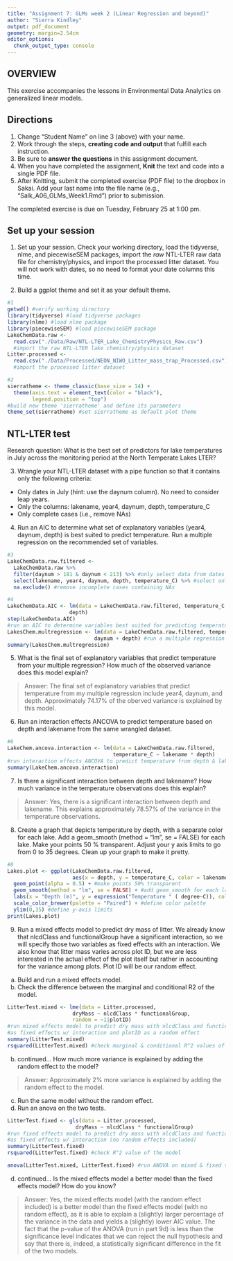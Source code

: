 ```yaml
---
title: "Assignment 7: GLMs week 2 (Linear Regression and beyond)"
author: "Sierra Kindley"
output: pdf_document
geometry: margin=2.54cm
editor_options: 
  chunk_output_type: console
---
```


## OVERVIEW

This exercise accompanies the lessons in Environmental Data Analytics on generalized linear models. 

## Directions
1. Change "Student Name" on line 3 (above) with your name.
3. Work through the steps, **creating code and output** that fulfill each instruction.
4. Be sure to **answer the questions** in this assignment document.
6. When you have completed the assignment, **Knit** the text and code into a single PDF file.
8. After Knitting, submit the completed exercise (PDF file) to the dropbox in Sakai. Add your last name into the file name (e.g., "Salk_A06_GLMs_Week1.Rmd") prior to submission.

The completed exercise is due on Tuesday, February 25 at 1:00 pm.

## Set up your session 
1. Set up your session. Check your working directory, load the tidyverse, nlme, and piecewiseSEM packages, import the *raw* NTL-LTER raw data file for chemistry/physics, and import the processed litter dataset. You will not work with dates, so no need to format your date columns this time.

2. Build a ggplot theme and set it as your default theme.

```r
#1
getwd() #verify working directory
library(tidyverse) #load tidyverse packages
library(nlme) #load nlme package
library(piecewiseSEM) #load piecewiseSEM package
LakeChemData.raw <- 
  read.csv("./Data/Raw/NTL-LTER_Lake_ChemistryPhysics_Raw.csv")
  #import the raw NTL-LTER lake chemistry/physics dataset
Litter.processed <- 
  read.csv("./Data/Processed/NEON_NIWO_Litter_mass_trap_Processed.csv")
  #import the processed litter dataset

#2
sierratheme <- theme_classic(base_size = 14) +
  theme(axis.text = element_text(color = "black"), 
        legend.position = "top")
#build new theme 'sierratheme' and define its parameters
theme_set(sierratheme) #set sierratheme as default plot theme

```


## NTL-LTER test
Research question: What is the best set of predictors for lake temperatures in July across the monitoring period at the North Temperate Lakes LTER? 

3. Wrangle your NTL-LTER dataset with a pipe function so that it contains only the following criteria: 

* Only dates in July (hint: use the daynum column). No need to consider leap years.
* Only the columns: lakename, year4, daynum, depth, temperature_C
* Only complete cases (i.e., remove NAs)

4. Run an AIC to determine what set of explanatory variables (year4, daynum, depth) is best suited to predict temperature. Run a multiple regression on the recommended set of variables. 

```r
#3
LakeChemData.raw.filtered <- 
  LakeChemData.raw %>%
  filter(daynum > 181 & daynum < 213) %>% #only select data from dates in July
  select(lakename, year4, daynum, depth, temperature_C) %>% #select only the specified columns
  na.exclude() #remove incomplete cases containing NAs

#4
LakeChemData.AIC <- lm(data = LakeChemData.raw.filtered, temperature_C ~ year4 + daynum + 
                    depth)
step(LakeChemData.AIC) 
#run an AIC to determine variables best suited for predicting temperature
LakesChem.multregression <- lm(data = LakeChemData.raw.filtered, temperature_C ~ year4 + 
                            daynum + depth) #run a multiple regression on recommended variables
summary(LakesChem.multregression)

```

5. What is the final set of explanatory variables that predict temperature from your multiple regression? How much of the observed variance does this model explain?

> Answer: The final set of explanatory variables that predict temperature from my multiple regression include year4, daynum, and depth. Approximately 74.17% of the oberved variance is explained by this model.

6. Run an interaction effects ANCOVA to predict temperature based on depth and lakename from the same wrangled dataset.

```r
#6
LakeChem.ancova.interaction <- lm(data = LakeChemData.raw.filtered, 
                                  temperature_C ~ lakename * depth)
#run interaction effects ANCOVA to predict temperature from depth & lakename
summary(LakeChem.ancova.interaction)

```

7. Is there a significant interaction between depth and lakename? How much variance in the temperature observations does this explain?

> Answer: Yes, there is a significant interaction between depth and lakename. This explains approximately 78.57% of the variance in the temperature observations.

8. Create a graph that depicts temperature by depth, with a separate color for each lake. Add a geom_smooth (method = "lm", se = FALSE) for each lake. Make your points 50 % transparent. Adjust your y axis limits to go from 0 to 35 degrees. Clean up your graph to make it pretty. 

```r
#8
Lakes.plot <- ggplot(LakeChemData.raw.filtered, 
                     aes(x = depth, y = temperature_C, color = lakename)) + 
  geom_point(alpha = 0.5) + #make points 50% transparent
  geom_smooth(method = "lm", se = FALSE) + #add geom_smooth for each lake
  labs(x = "Depth (m)", y = expression("Temperature " ( degree~C)), color = "") + #axis labels
  scale_color_brewer(palette = "Paired") + #define color palette
  ylim(0,35) #define y-axis limits
print(Lakes.plot)

```

9. Run a mixed effects model to predict dry mass of litter. We already know that nlcdClass and functionalGroup have a significant interaction, so we will specify those two variables as fixed effects with an interaction. We also know that litter mass varies across plot ID, but we are less interested in the actual effect of the plot itself but rather in accounting for the variance among plots. Plot ID will be our random effect.

a. Build and run a mixed effects model.
b. Check the difference between the marginal and conditional R2 of the model. 

```r

LitterTest.mixed <- lme(data = Litter.processed,
                     dryMass ~ nlcdClass * functionalGroup,
                     random = ~1|plotID)
#run mixed effects model to predict dry mass with nlcdClass and functionalGroup
#as fixed effects w/ interaction and plotID as a random effect
summary(LitterTest.mixed)
rsquared(LitterTest.mixed) #check marginal & conditional R^2 values of model

```

b. continued... How much more variance is explained by adding the random effect to the model? 

> Answer: Approximately 2% more variance is explained by adding the random effect to the model.

c. Run the same model without the random effect.
d. Run an anova on the two tests. 
```r

LitterTest.fixed <- gls(data = Litter.processed,
                      dryMass ~ nlcdClass * functionalGroup)
#run fixed effects model to predict dry mass with nlcdClass and functionalGroup
#as fixed effects w/ interaction (no random effects included)
summary(LitterTest.fixed)
rsquared(LitterTest.fixed) #check R^2 value of the model

anova(LitterTest.mixed, LitterTest.fixed) #run ANOVA on mixed & fixed tests

```

d. continued... Is the mixed effects model a better model than the fixed effects model? How do you know?

> Answer: Yes, the mixed effects model (with the random effect included) is a better model than the fixed effects model (with no random effect), as it is able to explain a (slightly) larger percentage of the variance in the data and yields a (slightly) lower AIC value. The fact that the p-value of the ANOVA (run in part 9d) is less than the significance level indicates that we can reject the null hypothesis and say that there is, indeed, a statistically significant difference in the fit of the two models.